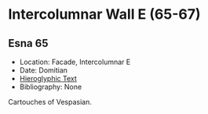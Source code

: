 # Intercolumnar Wall E (65-67) {-}

## Esna 65 {-}


- Location: Facade, Intercolumnar E
- Date: Domitian
- [Hieroglyphic Text](https://www.ifao.egnet.net/uploads/publications/enligne/Temples-Esna002.pdf#page=21){target="_blank"}
- Bibliography: None

Cartouches of Vespasian.
